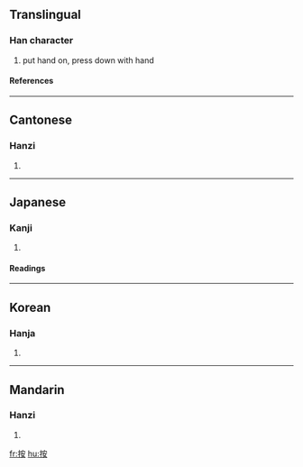 ==Translingual==
===Han character===
{{Han char|rn=64|rad=手|as=06|sn=9|four=5304<sub>4</sub>|canj=手十女 (QJV)}}
# put hand on, press down with hand
====References====
{{Han ref|kx=0429.260|dkj=12038|dj=0779.030|hdz=31876.010|uh=6309|ud=25353|bh=ABF6|bd=44022}}
----
==Cantonese==
===Hanzi===
{{yue-hanzi|jyut=|y=on3}}
# {{defn|Cantonese}}
----
==Japanese==
===Kanji===
{{ja-kanji|grade=|rs=手06}}
# {{defn|Japanese}} 
====Readings====
{{ja-readings|on=[[あん]] (an)|kun=[[おさえる]] (osaeru), [[しらべる]] (shiraberu)}}
----
==Korean==
===Hanja===
{{ko-hanja|hangeul=[[안]], [[알]]|eumhun=|rv=an, al|mr=an, al|y=an, al}}
# {{defn|Korean}}
----
==Mandarin==
===Hanzi===
{{cmn-hanzi|pin=[[àn]] (an4), [[kōu]] (kou1), [[kuà]] (kua4)|wg=an<sup>4</sup>, k'ou<sup>1</sup>, k'ua<sup>4</sup>}}
# {{defn|Mandarin}}

[[fr:按]]
[[hu:按]]
